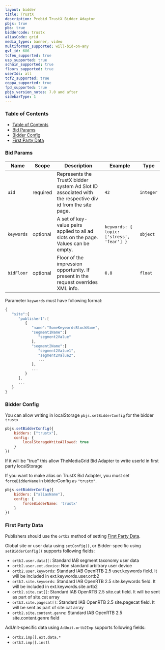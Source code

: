 ```yaml
---
layout: bidder
title: TrustX
description: Prebid TrustX Bidder Adaptor
pbjs: true
pbs: true
biddercode: trustx
aliasCode: grid
media_types: banner, video
multiformat_supported: will-bid-on-any
gvl_id: 686
tcfeu_supported: true
usp_supported: true
schain_supported: true
floors_supported: true
userIds: all
tcf2_supported: true
coppa_supported: true
fpd_supported: true
pbjs_version_notes: 7.0 and after
sidebarType: 1
---
```


### Table of Contents

- [Table of Contents](#table-of-contents)
- [Bid Params](#bid-params)
- [Bidder Config](#bidder-config)
- [First Party Data](#first-party-data)



### Bid Params


| Name           | Scope     | Description                                                                                              | Example                                   | Type      |
|----------------|-----------|----------------------------------------------------------------------------------------------------------|-------------------------------------------|-----------|
| `uid`          | required  | Represents the TrustX bidder system Ad Slot ID associated with the respective div id from the site page. | `42`                                      | `integer` |
| `keywords`     | optional  | A set of key-value pairs applied to all ad slots on the page. Values can be empty.                       | `keywords: { topic: ['stress', 'fear'] }` | `object`  |
| `bidFloor`     | optional  | Floor of the impression opportunity. If present in the request overrides XML info.                       | `0.8`                                     | `float`   |

Parameter `keywords` must have following format:

```javascript
{
   "site":{
      "publisher1":[
         {
            "name":"SomeKeywordsBlockName",
            "segment1Name":[
               "segment2Value"
            ],
            "segment2Name":[
               "segment2Value1",
               "segment2Value2",
               ...
            ],
            ...
         }
      ],
      ...
   }
}
```



### Bidder Config

You can allow writing in localStorage `pbjs.setBidderConfig` for the bidder `trustx`

```javascript
pbjs.setBidderConfig({
    bidders: ["trustx"],
    config: {
        localStorageWriteAllowed: true
    }
})
```

If it will be "true" this allow TheMediaGrid Bid Adapter to write userId in first party localStorage

If you want to make alias on TrustX Bid Adapter, you must set `forceBidderName` in bidderConfig as `"trustx"`.

```javascript
pbjs.setBidderConfig({
    bidders: ["aliasName"],
    config: {
        forceBidderName: 'trustx'
    }
})
```



### First Party Data

Publishers should use the `ortb2` method of setting [First Party Data](https://docs.prebid.org/features/firstPartyData.html).

Global site or user data using `setConfig()`, or Bidder-specific using `setBidderConfig()` supports following fields:

- `ortb2.user.data[]`: Standard IAB segment taxonomy user data
- `ortb2.user.ext.device`: Non standard arbitrary user device
- `ortb2.user.keywords`: Standard IAB OpenRTB 2.5 user.keywords field. It will be included in ext.keywords.user.ortb2
- `ortb2.site.keywords`: Standard IAB OpenRTB 2.5 site.keywords field. It will be included in ext.keywords.site.ortb2
- `ortb2.site.cat[]`: Standard IAB OpenRTB 2.5 site.cat field. It will be sent as part of site.cat array
- `ortb2.site.pagecat[]`: Standard IAB OpenRTB 2.5 site.pagecat field. It will be sent as part of site.cat array
- `ortb2.site.content.genre`: Standard IAB OpenRTB 2.5 site.content.genre field

AdUnit-specific data using `AdUnit.ortb2Imp` supports following fields:

- `ortb2.imp[].ext.data.*`
- `ortb2.imp[].instl`
